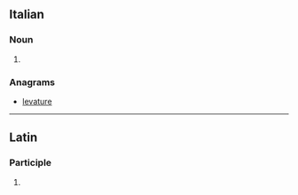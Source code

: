 ==Italian==

===Noun===
{{head|it|noun plural form|g=f}}

# {{plural of|velatura|lang=it}}

===Anagrams===
* [[levature#Italian|levature]]

----
==Latin==

===Participle===
{{la-part-form|vēlātūre}}

# {{inflection of|vēlātūrus||voc|m|s|lang=la}}
{{rfc-auto}}